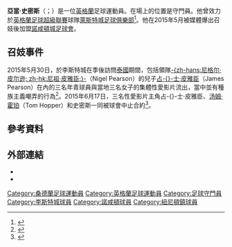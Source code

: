 '''亞當·史密斯'''（{{lang-en|Adam Smith}}；{{bd|1992年|11月23日}}）是一位[[英格蘭|英格蘭]]足球運動員。在場上的位置是守門員。他曾效力於[[英格蘭足球超級聯賽|英格蘭足球超級聯賽]]球隊[[萊斯特城足球俱樂部|萊斯特城足球俱樂部]]<ref>{{cite web|url=http://www.lcfc.com/news/article/270614-development-trio-sign-contract-extensions-1696167.aspx|title=Development Trio Sign Contract Extensions|publisher=Leicester City FC|date=27 June 2014|accessdate=16 January 2015|archive-date=2016-08-06|archive-url=https://web.archive.org/web/20160806233814/http://www.lcfc.com/news/article/270614-development-trio-sign-contract-extensions-1696167.aspx|dead-url=no}}</ref>。他在2015年5月被媒體爆出召妓後加盟[[諾咸頓城足球會|諾咸頓城足球會]]。

==召妓事件==
2015年5月30日，於李斯特城在季後訪問[[泰國|泰國]]期間，包括領隊[[尼格尔·皮尔逊|-{zh-hans:尼格尔·皮尔逊; zh-hk:尼祖·皮雅臣;}-]]（Nigel Pearson）的兒子[[詹姆斯·皮爾森|占-{}-士·皮雅臣]]（James Pearson）在內的三名年青球員與當地三名女子的集體性愛影片流出，當中並有種族主義嘲弄的行為<ref>{{citenews |language=en |url=http://www.mirror.co.uk/sport/football/news/leicester-city-racist-orgy-video-5794654 |title=Premier League stars' racist orgy shame caught on camera during Thailand end of season tour |work=''mirror.co.uk'' |date=2015-05-30 |accessdate=2015-07-03 |archive-date=2020-11-08 |archive-url=https://web.archive.org/web/20201108123054/https://www.mirror.co.uk/sport/football/news/leicester-city-racist-orgy-video-5794654 |dead-url=no }}</ref>。2015年6月17日，三名性愛影片主角占-{}-士·皮雅臣、[[湯姆·霍柏|汤姆·霍珀]]（Tom Hopper）和史密斯一同被球會中止合約<ref>{{citenews |language=en |url=http://www.bbc.com/sport/0/football/33175820 |title=Leicester City: Three players sacked over racist sex tape |work=''[[BBC_Sport|BBC Sport]]'' |date=2015-06-17 |accessdate=2015-07-03 |archive-date=2015-09-30 |archive-url=https://web.archive.org/web/20150930015104/http://www.bbc.com/sport/0/football/33175820 |dead-url=no }}</ref>。

==參考資料==
{{Reflist}}

==外部連結==
*{{soccerbase|id=61608}}
*{{soccerway|andy-smith/187375|Adam Smith}}

{{DEFAULTSORT:Smith, Adam}}
[[Category:桑德蘭足球運動員|Category:桑德蘭足球運動員]]
[[Category:英格蘭足球運動員|Category:英格蘭足球運動員]]
[[Category:足球守門員|Category:足球守門員]]
[[Category:李斯特城球員|Category:李斯特城球員]]
[[Category:諾咸頓球員|Category:諾咸頓球員]]
[[Category:紐尼頓鎮球員|Category:紐尼頓鎮球員]]
{{Sport-bio-stub}}